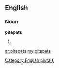 ==English==

===Noun===
'''pitapats'''

# {{plural of|[[pitapat]]}}

[[Category:English plurals]]

[[ar:pitapats]]
[[my:pitapats]]